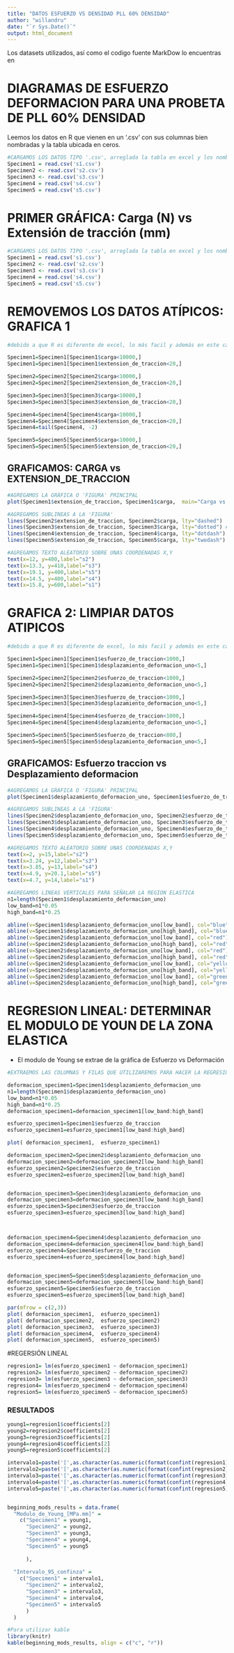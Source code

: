 ```yaml
---
title: "DATOS ESFUERZO VS DENSIDAD PLL 60% DENSIDAD"
author: "willandru"
date: "`r Sys.Date()`"
output: html_document
---
```


Los datasets utilizados, así como el codigo fuente MarkDow lo encuentras en 

# DIAGRAMAS DE ESFUERZO DEFORMACION PARA UNA PROBETA DE PLL 60% DENSIDAD



Leemos los datos en R que vienen en un '.csv' con sus columnas bien nombradas y la tabla ubicada en ceros.
```r
#CARGAMOS LOS DATOS TIPO '.csv', arreglada la tabla en excel y los nombres de la gráfica, verificar que quede todo en orden. 
Specimen1 = read.csv('s1.csv')
Specimen2 <- read.csv('s2.csv')
Specimen3 <- read.csv('s3.csv')
Specimen4 = read.csv('s4.csv')
Specimen5 = read.csv('s5.csv')
```


# PRIMER GRÁFICA: Carga (N) vs Extensión de tracción (mm)

```r
#CARGAMOS LOS DATOS TIPO '.csv', arreglada la tabla en excel y los nombres de la gráfica, verificar que quede todo en orden. 
Specimen1 = read.csv('s1.csv')
Specimen2 <- read.csv('s2.csv')
Specimen3 <- read.csv('s3.csv')
Specimen4 = read.csv('s4.csv')
Specimen5 = read.csv('s5.csv')

```
# REMOVEMOS LOS DATOS ATÍPICOS: GRAFICA 1
```r
#debido a que R es diferente de excel, lo más facil y además en este caso no se afecta la grŕafica al eliminar estos vaores que en el momento d emedición perdieron su '.' decimal. LOS DATOS DEBEN TENER PUNTOS'.' no comas ',', ya que el archivo CSV utiliza ',' para separar cada campo del dataframe

Specimen1=Specimen1[Specimen1$carga<10000,]
Specimen1=Specimen1[Specimen1$extension_de_traccion<20,]

Specimen2=Specimen2[Specimen2$carga<10000,]
Specimen2=Specimen2[Specimen2$extension_de_traccion<20,]

Specimen3=Specimen3[Specimen3$carga<10000,]
Specimen3=Specimen3[Specimen3$extension_de_traccion<20,]

Specimen4=Specimen4[Specimen4$carga<10000,]
Specimen4=Specimen4[Specimen4$extension_de_traccion<20,]
Specimen4=tail(Specimen4, -2)

Specimen5=Specimen5[Specimen5$carga<10000,]
Specimen5=Specimen5[Specimen5$extension_de_traccion<20,]

```

## GRAFICAMOS: CARGA vs EXTENSION_DE_TRACCION

```r
#AGREGAMOS LA GRÁFICA O 'FIGURA' PRINCIPAL
plot(Specimen1$extension_de_traccion, Specimen1$carga,  main="Carga vs Extensión de tracción", xlab= "Extensión de Tracción [mm]", ylab= "Carga [N]", type="l", xlim=c(0,20), ylim=c(0,1000))

#AGREGAMOS SUBLINEAS A LA 'FIGURA'
lines(Specimen2$extension_de_traccion, Specimen2$carga, lty="dashed")
lines(Specimen3$extension_de_traccion, Specimen3$carga, lty="dotted") # lty=line type
lines(Specimen4$extension_de_traccion, Specimen4$carga, lty="dotdash")
lines(Specimen5$extension_de_traccion, Specimen5$carga, lty="twodash")

#AGREGAMOS TEXTO ALEATORIO SOBRE UNAS COORDENADAS X,Y
text(x=12, y=400,label="s2")
text(x=13.3, y=410,label="s3")
text(x=19.1, y=400,label="s5")
text(x=14.5, y=400,label="s4")
text(x=15.8, y=600,label="s1")
```



# GRAFICA 2: LIMPIAR DATOS ATIPICOS
```r
#debido a que R es diferente de excel, lo más facil y además en este caso no se afecta la grŕafica al eliminar estos vaores que en el momento d emedición perdieron su '.' decimal. LOS DATOS DEBEN TENER PUNTOS'.' no comas ',', ya que el archivo CSV utiliza ',' para separar cada campo del dataframe

Specimen1=Specimen1[Specimen1$esfuerzo_de_traccion<1000,]
Specimen1=Specimen1[Specimen1$desplazamiento_deformacion_uno<5,]

Specimen2=Specimen2[Specimen2$esfuerzo_de_traccion<1000,]
Specimen2=Specimen2[Specimen2$desplazamiento_deformacion_uno<5,]

Specimen3=Specimen3[Specimen3$esfuerzo_de_traccion<1000,]
Specimen3=Specimen3[Specimen3$desplazamiento_deformacion_uno<5,]

Specimen4=Specimen4[Specimen4$esfuerzo_de_traccion<1000,]
Specimen4=Specimen4[Specimen4$desplazamiento_deformacion_uno<5,]

Specimen5=Specimen5[Specimen5$esfuerzo_de_traccion<800,]
Specimen5=Specimen5[Specimen5$desplazamiento_deformacion_uno<5,]

```

## GRAFICAMOS: Esfuerzo traccion vs Desplazamiento deformacion

```r
#AGREGAMOS LA GRÁFICA O 'FIGURA' PRINCIPAL
plot(Specimen1$desplazamiento_deformacion_uno, Specimen1$esfuerzo_de_traccion,  main="Esfuerzo traccion vs Desplazamiento deformacion", xlab= " Desplazamiento Deformación 1 [mm]", ylab= "Esfuerzo de tracción [MPa]", type="l", ylim=c(0,25))

#AGREGAMOS SUBLINEAS A LA 'FIGURA'
lines(Specimen2$desplazamiento_deformacion_uno, Specimen2$esfuerzo_de_traccion, lty="dashed")
lines(Specimen3$desplazamiento_deformacion_uno, Specimen3$esfuerzo_de_traccion, lty="dotted") # lty=line type
lines(Specimen4$desplazamiento_deformacion_uno, Specimen4$esfuerzo_de_traccion, lty="dotdash")
lines(Specimen5$desplazamiento_deformacion_uno, Specimen5$esfuerzo_de_traccion, lty="twodash")

#AGREGAMOS TEXTO ALEATORIO SOBRE UNAS COORDENADAS X,Y
text(x=2, y=15,label="s2")
text(x=3.24, y=12,label="s3")
text(x=3.85, y=13,label="s4")
text(x=4.9, y=20.1,label="s5")
text(x=4.7, y=14,label="s1")

#AGREGAMOS LINEAS VERTICALES PARA SEÑALAR LA REGION ELASTICA
n1=length(Specimen1$desplazamiento_deformacion_uno)
low_band=n1*0.05
high_band=n1*0.25

abline(v=Specimen1$desplazamiento_deformacion_uno[low_band], col="blue")
abline(v=Specimen1$desplazamiento_deformacion_uno[high_band], col="blue")
abline(v=Specimen2$desplazamiento_deformacion_uno[low_band], col="red")
abline(v=Specimen2$desplazamiento_deformacion_uno[high_band], col="red")
abline(v=Specimen2$desplazamiento_deformacion_uno[low_band], col="red")
abline(v=Specimen2$desplazamiento_deformacion_uno[high_band], col="red")
abline(v=Specimen2$desplazamiento_deformacion_uno[low_band], col="yellow")
abline(v=Specimen2$desplazamiento_deformacion_uno[high_band], col="yellow")
abline(v=Specimen2$desplazamiento_deformacion_uno[low_band], col="green")
abline(v=Specimen2$desplazamiento_deformacion_uno[high_band], col="green")

```



# REGRESION LINEAL: DETERMINAR EL MODULO DE YOUN DE LA ZONA ELASTICA

- El modulo de Young se extrae de la gráfica de Esfuerzo vs Deformación

```r
#EXTRAEMOS LAS COLUMNAS Y FILAS QUE UTILIZAREMOS PARA HACER LA REGRESIÓN: Recortamos filas porque solo queremos la region elastica, recortamos columnas porque queremos ajustar la recta con un porcentaje especifico de los Datos según la norma ISO 527

deformacion_specimen1=Specimen1$desplazamiento_deformacion_uno
n1=length(Specimen1$desplazamiento_deformacion_uno)
low_band=n1*0.05
high_band=n1*0.25
deformacion_specimen1=deformacion_specimen1[low_band:high_band]

esfuerzo_specimen1=Specimen1$esfuerzo_de_traccion
esfuerzo_specimen1=esfuerzo_specimen1[low_band:high_band]

plot( deformacion_specimen1,  esfuerzo_specimen1)

deformacion_specimen2=Specimen2$desplazamiento_deformacion_uno
deformacion_specimen2=deformacion_specimen2[low_band:high_band]
esfuerzo_specimen2=Specimen2$esfuerzo_de_traccion
esfuerzo_specimen2=esfuerzo_specimen2[low_band:high_band]


deformacion_specimen3=Specimen3$desplazamiento_deformacion_uno
deformacion_specimen3=deformacion_specimen3[low_band:high_band]
esfuerzo_specimen3=Specimen3$esfuerzo_de_traccion
esfuerzo_specimen3=esfuerzo_specimen3[low_band:high_band]



deformacion_specimen4=Specimen4$desplazamiento_deformacion_uno
deformacion_specimen4=deformacion_specimen4[low_band:high_band]
esfuerzo_specimen4=Specimen4$esfuerzo_de_traccion
esfuerzo_specimen4=esfuerzo_specimen4[low_band:high_band]


deformacion_specimen5=Specimen5$desplazamiento_deformacion_uno
deformacion_specimen5=deformacion_specimen5[low_band:high_band]
esfuerzo_specimen5=Specimen5$esfuerzo_de_traccion
esfuerzo_specimen5=esfuerzo_specimen5[low_band:high_band]
```

```r
par(mfrow = c(2,3))
plot( deformacion_specimen1,  esfuerzo_specimen1)
plot( deformacion_specimen2,  esfuerzo_specimen2)
plot( deformacion_specimen3,  esfuerzo_specimen3)
plot( deformacion_specimen4,  esfuerzo_specimen4)
plot( deformacion_specimen5,  esfuerzo_specimen5)

```

#REGERSIÓN LINEAL


```r
regresion1= lm(esfuerzo_specimen1 ~ deformacion_specimen1)
regresion2= lm(esfuerzo_specimen2 ~ deformacion_specimen2)
regresion3= lm(esfuerzo_specimen3 ~ deformacion_specimen3)
regresion4= lm(esfuerzo_specimen4 ~ deformacion_specimen4)
regresion5= lm(esfuerzo_specimen5 ~ deformacion_specimen5)

```

### RESULTADOS

```r
young1=regresion1$coefficients[2]
young2=regresion2$coefficients[2]
young3=regresion3$coefficients[2]
young4=regresion4$coefficients[2]
young5=regresion5$coefficients[2]

intervalo1=paste('[',as.character(as.numeric(format(confint(regresion1)[2,][1], nsmall=4))),' , ', as.character(as.numeric(format(confint(regresion1)[2,][2],nsmall=4))), ']', sep="")
intervalo2=paste('[',as.character(as.numeric(format(confint(regresion2)[2,][1], nsmall=4))),' , ', as.character(as.numeric(format(confint(regresion2)[2,][2],nsmall=4))), ']', sep="")
intervalo3=paste('[',as.character(as.numeric(format(confint(regresion3)[2,][1], nsmall=4))),' , ', as.character(as.numeric(format(confint(regresion3)[2,][2],nsmall=4))), ']', sep="")
intervalo4=paste('[',as.character(as.numeric(format(confint(regresion4)[2,][1], nsmall=4))),' , ', as.character(as.numeric(format(confint(regresion4)[2,][2],nsmall=4))), ']', sep="")
intervalo5=paste('[',as.character(as.numeric(format(confint(regresion5)[2,][1], nsmall=4))),' , ', as.character(as.numeric(format(confint(regresion5)[2,][2],nsmall=4))), ']', sep="")


beginning_mods_results = data.frame(
  "Modulo_de_Young_[MPa.mm]" =
    c("Specimen1" = young1,
      "Specimen2" = young2,
      "Specimen3" = young3,
      "Specimen4" = young4,
      "Specimen5" = young5
      
      ),
  
  "Intervalo_95_confinza" =
    c("Specimen1" = intervalo1,
      "Specimen2" = intervalo2,
      "Specimen3" = intervalo3,
      "Specimen4" = intervalo4,
      "Specimen5" = intervalo5
      )
  )

#Para utilizar kable
library(knitr)
kable(beginning_mods_results, align = c("c", "r"))
```




